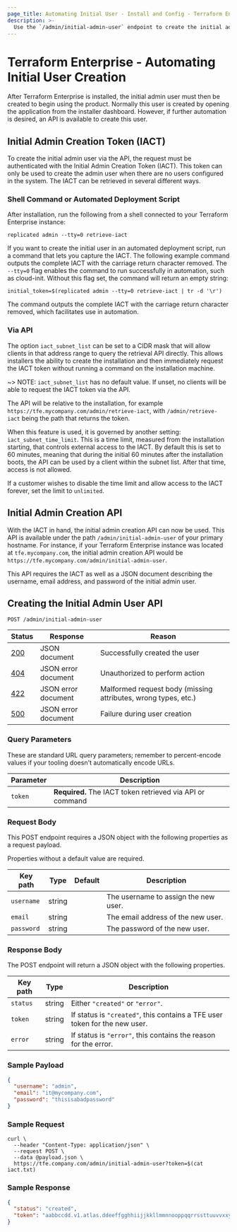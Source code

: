 ```yaml
---
page_title: Automating Initial User - Install and Config - Terraform Enterprise
description: >-
  Use the `/admin/initial-admin-user` endpoint to create the initial admin user. Generate an initial admin creation token and then create the initial admin user with the HTTP API.
---
```


# Terraform Enterprise - Automating Initial User Creation

After Terraform Enterprise is installed, the initial admin user must then be created to begin using the product.
Normally this user is created by opening the application from the installer dashboard. However, if further automation is desired, an API is available to create this user.

## Initial Admin Creation Token (IACT)

To create the initial admin user via the API, the request must be authenticated with the Initial Admin Creation Token (IACT). This token
can only be used to create the admin user when there are no users configured in the system. The IACT can be retrieved in several different ways.

### Shell Command or Automated Deployment Script

After installation, run the following from a shell connected to your Terraform Enterprise instance:

```shell
replicated admin --tty=0 retrieve-iact
```

If you want to create the initial user in an automated deployment script, run a command that lets you capture the IACT. The following example command outputs the complete IACT with the carriage return character removed. The `--tty=0` flag enables the command to run successfully in automation, such as cloud-init. Without this flag set, the command will return an empty string:

```shell
initial_token=$(replicated admin --tty=0 retrieve-iact | tr -d '\r')
```

The command outputs the complete IACT with the carriage return character removed, which facilitates use in automation.

### Via API

The option `iact_subnet_list` can be set to a CIDR mask that will allow clients in that address range to query the retrieval API directly. This allows installers the ability to create the installation and then immediately request the IACT token without running a command on the installation machine.

~> NOTE: `iact_subnet_list` has no default value. If unset, no clients will be able to request the IACT token via the API.

The API will be relative to the installation, for example `https://tfe.mycompany.com/admin/retrieve-iact`, with `/admin/retrieve-iact` being the path that returns the token.

When this feature is used, it is governed by another setting: `iact_subnet_time_limit`. This is a time limit, measured from the installation starting, that controls external access to the IACT. By default this is set to 60 minutes, meaning that during the initial 60 minutes after the installation boots, the API can be used by a client within the subnet list. After that time, access is not allowed.

If a customer wishes to disable the time limit and allow access to the IACT forever, set the limit to `unlimited`.

## Initial Admin Creation API

With the IACT in hand, the initial admin creation API can now be used. This API is available under the path `/admin/initial-admin-user` of your primary hostname. For instance, if your Terraform Enterprise instance was located at `tfe.mycompany.com`, the initial admin creation API would be `https://tfe.mycompany.com/admin/initial-admin-user`.

This API requires the IACT as well as a JSON document describing the username, email address, and password of the initial admin user.

## Creating the Initial Admin User API

`POST /admin/initial-admin-user`

| Status  | Response            | Reason                                                         |
| ------- | ------------------- | -------------------------------------------------------------- |
| [200][] | JSON document       | Successfully created the user                                  |
| [404][] | JSON error document | Unauthorized to perform action                                 |
| [422][] | JSON error document | Malformed request body (missing attributes, wrong types, etc.) |
| [500][] | JSON error document | Failure during user creation                                   |

[200]: https://developer.mozilla.org/en-US/docs/Web/HTTP/Status/200

[400]: https://developer.mozilla.org/en-US/docs/Web/HTTP/Status/400

[404]: https://developer.mozilla.org/en-US/docs/Web/HTTP/Status/404

[422]: https://developer.mozilla.org/en-US/docs/Web/HTTP/Status/422

[500]: https://developer.mozilla.org/en-US/docs/Web/HTTP/Status/500

### Query Parameters

These are standard URL query parameters; remember to percent-encode values if your tooling doesn't automatically encode URLs.

| Parameter | Description                                               |
| --------- | --------------------------------------------------------- |
| `token`   | **Required.** The IACT token retrieved via API or command |

### Request Body

This POST endpoint requires a JSON object with the following properties as a request payload.

Properties without a default value are required.

| Key path   | Type   | Default | Description                          |
| ---------- | ------ | ------- | ------------------------------------ |
| `username` | string |         | The username to assign the new user. |
| `email`    | string |         | The email address of the new user.   |
| `password` | string |         | The password of the new user.        |

### Response Body

The POST endpoint will return a JSON object with the following properties.

| Key path | Type   | Description                                                                |
| -------- | ------ | -------------------------------------------------------------------------- |
| `status` | string | Either `"created"` or `"error"`.                                           |
| `token`  | string | If status is `"created"`, this contains a TFE user token for the new user. |
| `error`  | string | If status is `"error"`, this contains the reason for the error.            |

### Sample Payload

```json
{
  "username": "admin",
  "email": "it@mycompany.com",
  "password": "thisisabadpassword"
}
```

### Sample Request

```shell
curl \
  --header "Content-Type: application/json" \
  --request POST \
  --data @payload.json \
  https://tfe.company.com/admin/initial-admin-user?token=$(cat iact.txt)
```

### Sample Response

```json
{
  "status": "created",
  "token": "aabbccdd.v1.atlas.ddeeffgghhiijjkkllmmnnooppqqrrssttuuvvxxyyzz"
}
```
